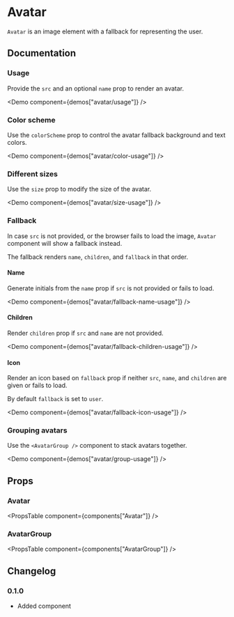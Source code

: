 
# Avatar

`Avatar` is an image element with a fallback for representing the user.

## Documentation

### Usage

Provide the `src` and an optional `name` prop to render an avatar.

<Demo component={demos["avatar/usage"]} />

### Color scheme

Use the `colorScheme` prop to control the avatar fallback background and text colors.

<Demo component={demos["avatar/color-usage"]} />

### Different sizes

Use the `size` prop to modify the size of the avatar.

<Demo component={demos["avatar/size-usage"]} />

### Fallback

In case `src` is not provided, or the browser fails to load the image, `Avatar` component will show a fallback instead.

The fallback renders `name`, `children`, and `fallback` in that order.

#### Name

Generate initials from the `name` prop if `src` is not provided or fails to load.

<Demo component={demos["avatar/fallback-name-usage"]} />

#### Children

Render `children` prop if `src` and `name` are not provided.

<Demo component={demos["avatar/fallback-children-usage"]} />

#### Icon

Render an icon based on `fallback` prop if neither `src`, `name`, and `children` are given or fails to load.

By default `fallback` is set to `user`.

<Demo component={demos["avatar/fallback-icon-usage"]} />

### Grouping avatars

Use the `<AvatarGroup />` component to stack avatars together.

<Demo component={demos["avatar/group-usage"]} />

## Props

### Avatar

<PropsTable component={components["Avatar"]} />

### AvatarGroup

<PropsTable component={components["AvatarGroup"]} />

## Changelog

### 0.1.0

- Added component
